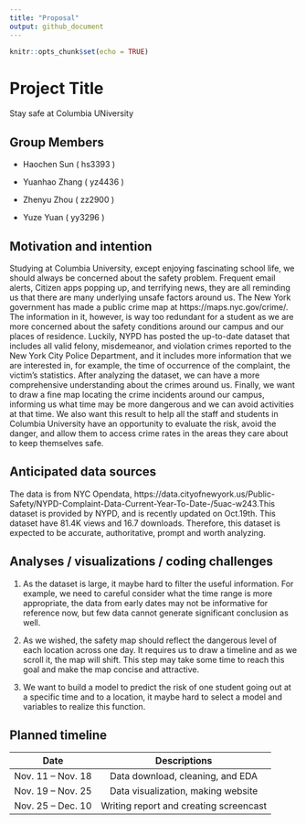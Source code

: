 ```yaml
---
title: "Proposal"
output: github_document
---
```


```r
knitr::opts_chunk$set(echo = TRUE)
```

# Project Title

Stay safe at Columbia UNiversity

## Group Members

+ Haochen Sun ( hs3393 )

+ Yuanhao Zhang ( yz4436 )

+ Zhenyu Zhou ( zz2900 )

+ Yuze Yuan ( yy3296 )


## Motivation and intention

Studying at Columbia University, except enjoying fascinating school life, we should always be concerned about the safety problem. Frequent email alerts, Citizen apps popping up, and terrifying news, they are all reminding us that there are many underlying unsafe factors around us. The New York government has made a public crime map at https://maps.nyc.gov/crime/.
The information in it, however, is way too redundant for a student as we are more concerned about the safety conditions around our campus and our places of residence. Luckily, NYPD has posted the up-to-date dataset that includes all valid felony, misdemeanor, and violation crimes reported to the New York City Police Department, and it includes more information that we are interested in, for example, the time of occurrence of the complaint, the victim’s statistics. After analyzing the dataset, we can have a more comprehensive understanding about the crimes around us. Finally, we want to draw a fine map locating the crime incidents around our campus, informing us what time may be more dangerous and we can avoid activities at that time. We also want this result to help all the staff and students in Columbia University have an opportunity to evaluate the risk, avoid the danger, and allow them to access crime rates in the areas they care about to keep themselves safe.


## Anticipated data sources

The data is from NYC Opendata, https://data.cityofnewyork.us/Public-Safety/NYPD-Complaint-Data-Current-Year-To-Date-/5uac-w243.This dataset is provided by NYPD, and is recently updated on Oct.19th. This dataset have 81.4K views and 16.7 downloads. Therefore, this dataset is expected to be accurate, authoritative, prompt and worth analyzing. 



## Analyses / visualizations / coding challenges

1. As the dataset is large, it maybe hard to filter the useful information. For example, we need to careful consider what the time range is more appropriate, the data from early dates may not be informative for reference now, but few data cannot generate significant conclusion as well.

2. As we wished, the safety map should reflect the dangerous level of each location across one day. It requires us to  draw a timeline and as we scroll it, the map will shift. This step may take some time to reach this goal and make the map concise and attractive.

3. We want to build a model to predict the risk of one student going out at a specific time and to a location, it maybe hard to select a model and variables to realize this function.



## Planned timeline
|          Date     |                Descriptions            |
|:-----------------:|:--------------------------------------:|
| Nov. 11 – Nov. 18 | Data download, cleaning, and EDA       |
| Nov. 19 – Nov. 25 | Data visualization, making website     |
| Nov. 25 – Dec. 10 | Writing report and creating screencast |




